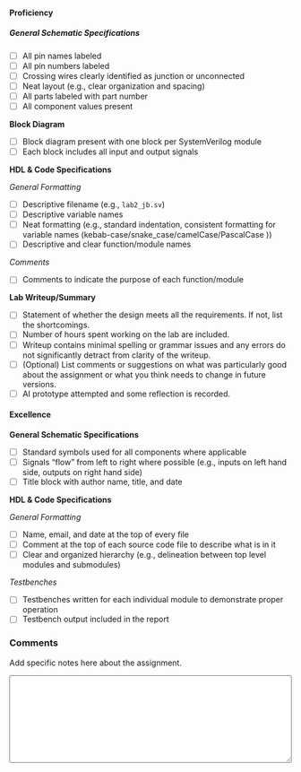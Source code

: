 #### Proficiency

##### General Schematic Specifications

- [ ] All pin names labeled
- [ ] All pin numbers labeled
- [ ] Crossing wires clearly identified as junction or unconnected
- [ ] Neat layout (e.g., clear organization and spacing)
- [ ] All parts labeled with part number
- [ ] All component values present

**Block Diagram**

- [ ] Block diagram present with one block per SystemVerilog module
- [ ] Each block includes all input and output signals
	
**HDL & Code Specifications**

*General Formatting*

- [ ] Descriptive filename (e.g., `lab2_jb.sv`)
- [ ] Descriptive variable names
- [ ] Neat formatting (e.g., standard indentation, consistent formatting for variable names (kebab-case/snake_case/camelCase/PascalCase ))
- [ ] Descriptive and clear function/module names

*Comments*

- [ ] Comments to indicate the purpose of each function/module

**Lab Writeup/Summary**

- [ ] Statement of whether the design meets all the requirements. If not, list the shortcomings.
- [ ] Number of hours spent working on the lab are included.
- [ ] Writeup contains minimal spelling or grammar issues and any errors do not significantly detract from clarity of the writeup.
- [ ] (Optional) List comments or suggestions on what was particularly good about the assignment or what you think needs to change in future versions.
- [ ] AI prototype attempted and some reflection is recorded.

#### Excellence

**General Schematic Specifications	**

- [ ] Standard symbols used for all components where applicable
- [ ] Signals "flow" from left to right where possible (e.g., inputs on left hand side, outputs on right hand side)
- [ ] Title block with author name, title, and date

**HDL & Code Specifications**

*General Formatting*

- [ ] Name, email, and date at the top of every file
- [ ] Comment at the top of each source code file to describe what is in it
- [ ] Clear and organized hierarchy (e.g., delineation between top level modules and submodules)

*Testbenches*

- [ ] Testbenches written for each individual module to demonstrate proper operation
- [ ] Testbench output included in the report

### Comments

Add specific notes here about the assignment.

<textarea style="width: 100%" id="comments" name="comments" rows="10" cols="10">

</textarea>